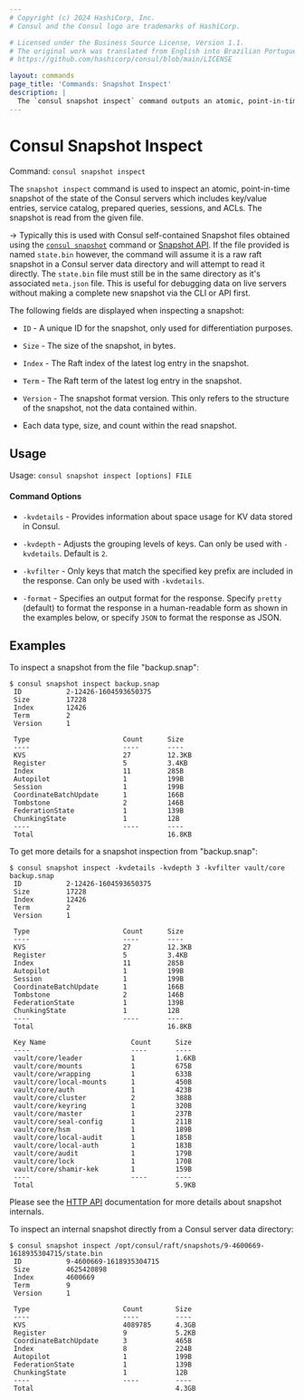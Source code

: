 ```yaml
---
# Copyright (c) 2024 HashiCorp, Inc.
# Consul and the Consul logo are trademarks of HashiCorp.

# Licensed under the Business Source License, Version 1.1.
# The original work was translated from English into Brazilian Portuguese.
# https://github.com/hashicorp/consul/blob/main/LICENSE

layout: commands
page_title: 'Commands: Snapshot Inspect'
description: |
  The `consul snapshot inspect` command outputs an atomic, point-in-time snapshot of the state of the Consul servers. Output includes key/value entries, registered services in the catalog, prepared queries, sessions, and ACLs.
---
```


# Consul Snapshot Inspect

Command: `consul snapshot inspect`

The `snapshot inspect` command is used to inspect an atomic, point-in-time
snapshot of the state of the Consul servers which includes key/value entries,
service catalog, prepared queries, sessions, and ACLs. The snapshot is read
from the given file.

-> Typically this is used with Consul self-contained Snapshot files obtained
using the [`consul snapshot`](/consul/commands/snapshot) command or [Snapshot
API](/consul/api-docs/snapshot#generate-snapshot). If the file provided is named
`state.bin` however, the command will assume it is a raw raft snapshot in a
Consul server data directory and will attempt to read it directly. The
`state.bin` file must still be in the same directory as it's associated
`meta.json` file. This is useful for debugging data on live servers without
making a complete new snapshot via the CLI or API first.

The following fields are displayed when inspecting a snapshot:

- `ID` - A unique ID for the snapshot, only used for differentiation purposes.

- `Size` - The size of the snapshot, in bytes.

- `Index` - The Raft index of the latest log entry in the snapshot.

- `Term` - The Raft term of the latest log entry in the snapshot.

- `Version` - The snapshot format version. This only refers to the structure of
  the snapshot, not the data contained within.

- Each data type, size, and count within the read snapshot.

## Usage

Usage: `consul snapshot inspect [options] FILE`

#### Command Options

- `-kvdetails` - Provides information about space usage for KV data stored in Consul.

- `-kvdepth` - Adjusts the grouping levels of keys.
  Can only be used with `-kvdetails`.
  Default is `2`.

- `-kvfilter` - Only keys that match the specified key prefix
  are included in the response.
  Can only be used with `-kvdetails`.

- `-format` - Specifies an output format for the response.
  Specify `pretty` (default) to format the response in a human-readable form
  as shown in the examples below,
  or specify `JSON` to format the response as JSON.

## Examples

To inspect a snapshot from the file "backup.snap":

```shell-session
$ consul snapshot inspect backup.snap
 ID           2-12426-1604593650375
 Size         17228
 Index        12426
 Term         2
 Version      1

 Type                       Count      Size
 ----                       ----       ----
 KVS                        27         12.3KB
 Register                   5          3.4KB
 Index                      11         285B
 Autopilot                  1          199B
 Session                    1          199B
 CoordinateBatchUpdate      1          166B
 Tombstone                  2          146B
 FederationState            1          139B
 ChunkingState              1          12B
 ----                       ----       ----
 Total                                 16.8KB
```

To get more details for a snapshot inspection from "backup.snap":

```shell-session
$ consul snapshot inspect -kvdetails -kvdepth 3 -kvfilter vault/core backup.snap
 ID           2-12426-1604593650375
 Size         17228
 Index        12426
 Term         2
 Version      1

 Type                       Count      Size
 ----                       ----       ----
 KVS                        27         12.3KB
 Register                   5          3.4KB
 Index                      11         285B
 Autopilot                  1          199B
 Session                    1          199B
 CoordinateBatchUpdate      1          166B
 Tombstone                  2          146B
 FederationState            1          139B
 ChunkingState              1          12B
 ----                       ----       ----
 Total                                 16.8KB

 Key Name                     Count      Size
 ----                         ----       ----
 vault/core/leader            1          1.6KB
 vault/core/mounts            1          675B
 vault/core/wrapping          1          633B
 vault/core/local-mounts      1          450B
 vault/core/auth              1          423B
 vault/core/cluster           2          388B
 vault/core/keyring           1          320B
 vault/core/master            1          237B
 vault/core/seal-config       1          211B
 vault/core/hsm               1          189B
 vault/core/local-audit       1          185B
 vault/core/local-auth        1          183B
 vault/core/audit             1          179B
 vault/core/lock              1          170B
 vault/core/shamir-kek        1          159B
 ----                         ----       ----
 Total                                   5.9KB
```

Please see the [HTTP API](/consul/api-docs/snapshot) documentation for
more details about snapshot internals.

To inspect an internal snapshot directly from a Consul server data directory:

```shell-session
$ consul snapshot inspect /opt/consul/raft/snapshots/9-4600669-1618935304715/state.bin
 ID           9-4600669-1618935304715
 Size         4625420898
 Index        4600669
 Term         9
 Version      1

 Type                       Count        Size
 ----                       ----         ----
 KVS                        4089785      4.3GB
 Register                   9            5.2KB
 CoordinateBatchUpdate      3            465B
 Index                      8            224B
 Autopilot                  1            199B
 FederationState            1            139B
 ChunkingState              1            12B
 ----                       ----         ----
 Total                                   4.3GB
```
